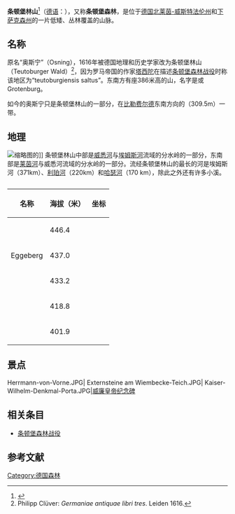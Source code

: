 {{Infobox protected area
| name = 条顿堡林山<br/>''{{lang|de|Teutoburger Wald}}''
| iucn_category = 
| map = Karte Naturpark Teutoburger Wald-Eggegebirge.png
| map_caption = 
| photo = Blick-über-den-Teutoburger-Wald1.jpg
| photo_caption = 俯瞰条顿堡林山
| location = [[德国|德国]]西北部[[下萨克森|下萨克森]]和[[北威州|北威州]]
| nearest_city = [[比勒费尔德|比勒费尔德]]、[[帕德博恩|帕德博恩]]（南）
| coordinates = {{coords|51|54|00|N|8|49|00|E|display=inline, title}}
| area = {{circa|4,000}} km² 
| established = 
| visitation_num =
| visitation_year = 
| governing_body = 
}}
'''条顿堡林山'''<ref>{{Cite web|title=世界地名翻译大辞典|url=http://mall.cnki.net/reference/ref_search.aspx?bid=R200807101&inputText=Teutoburger%20Wald|accessdate=2020-03-25|work=mall.cnki.net}}</ref>（[[德语|德语]]：'''{{lang|de|Teutoburger Wald}}'''），又称'''条顿堡森林'''，是位于[[德国|德国]][[北莱茵-威斯特法伦州|北莱茵-威斯特法伦州]]和[[下萨克森州|下萨克森州]]的一片低矮、丛林覆盖的山脉。

==名称==
原名“奥斯宁”（Osning），1616年被德国地理和历史学家{{le|Philipp Clüver}}改为条顿堡林山（Teutoburger Wald）<ref>Philipp Clüver: ''Germaniae antiquae libri tres''. Leiden 1616.</ref>，因为罗马帝国的作家[[塔西陀|塔西陀]]在描述[[条顿堡森林战役|条顿堡森林战役]]时称该地区为“teutoburgiensis saltus”。东南方有座386米高的山，名字是{{link-de|Teutberg}}或Grotenburg。

如今的奥斯宁只是条顿堡林山的一部分，在[[比勒费尔德|比勒费尔德]]东南方向的{{link-de|埃布山|Ebberg (Bielefeld)}}（309.5m）一带。

==地理==
[[File:Detmold_-_Dreiflussstein_(8).jpg|缩略图]]的{{link-de|三河分水石|Dreiflussstein}}]]
条顿堡林山中部是[[威悉河|威悉河]]与[[埃姆斯河|埃姆斯河]]流域的分水岭的一部分，东南部是[[莱茵河水系|莱茵河]]与威悉河流域的分水岭的一部分。流经条顿堡林山的最长的河是埃姆斯河（371km）、[[利珀河|利珀河]]（220km）和[[哈瑟河|哈瑟河]]（170 km），除此之外还有许多小溪。
{| class="wikitable"
|+{{link-de|条顿堡林山山峰和高地列表|Liste von Bergen und Erhebungen im Teutoburger Wald}}
|-
! 名称  !! 海拔（米）!!坐标
|-
| {{link-de|Barnacken}} || 446.4||{{coord|51|51|19|N|8|54|13|E}}
|-
| Eggeberg || 437.0||
|-
| {{link-de|Hohlestein|Hohlsteinhöhle}}  || 433.2||{{coord|51|49|59|N|8|54|30|E}}
|-
|{{link-de|Langenberg|Langenberg (Teutoburger Wald)}}||418.8|| {{coord|51|51|48|N|8|53|20|E}}
|-
|{{link-de|Stemberg|Stemberg (Berg)}}||401.9||{{coord|51|52|43|N|8|53|21|E}}
|}
{{Wide image|Teutoburger Wald Panorama.jpg|2048px|<center>条顿堡林山全景}}
==景点==
<gallery>
Herrmann-von-Vorne.JPG|{{link-de|赫尔曼纪念碑|Hermannsdenkmal}}
Externsteine am Wiembecke-Teich.JPG|{{link-de|Externsteine}}
Kaiser-Wilhelm-Denkmal-Porta.JPG|[[威廉皇帝纪念碑|威廉皇帝纪念碑]]
</gallery>

== 相关条目 ==
* [[条顿堡森林战役|条顿堡森林战役]]

==参考文献==
{{reflist}}

{{Authority control}}
[[Category:德国森林|Category:德国森林]]